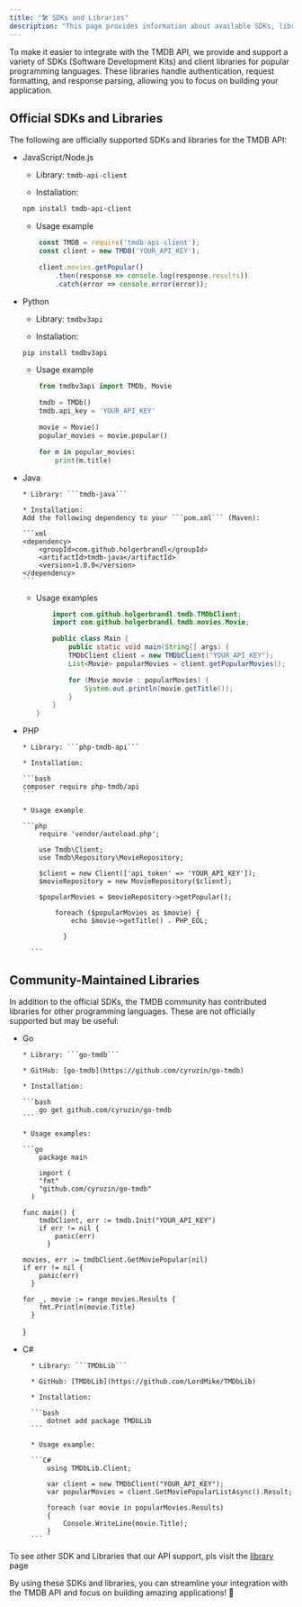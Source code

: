 ```yaml
---
title: "🛠️ SDKs and Libraries"
description: "This page provides information about available SDKs, libraries, and client tools, along with installation instructions and usage examples."
---
```


To make it easier to integrate with the TMDB API, we provide and support a variety of SDKs (Software Development Kits) and client libraries for popular programming languages. These libraries handle authentication, request formatting, and response parsing, allowing you to focus on building your application.

## Official SDKs and Libraries

The following are officially supported SDKs and libraries for the TMDB API:

- JavaScript/Node.js

  - Library: `tmdb-api-client`

  - Installation:

  ```bash
  npm install tmdb-api-client
  ```

  - Usage example

  ```JavaScript
      const TMDB = require('tmdb-api-client');
      const client = new TMDB('YOUR_API_KEY');

      client.movies.getPopular()
          .then(response => console.log(response.results))
          .catch(error => console.error(error));
  ```

* Python

  - Library: `tmdbv3api`

  - Installation:

  ```bash
  pip install tmdbv3api
  ```

  - Usage example

  ```Python
      from tmdbv3api import TMDb, Movie

      tmdb = TMDb()
      tmdb.api_key = 'YOUR_API_KEY'

      movie = Movie()
      popular_movies = movie.popular()

      for m in popular_movies:
          print(m.title)
  ```

* Java

      * Library: ```tmdb-java```

      * Installation:
      Add the following dependency to your ```pom.xml``` (Maven):

      ```xml
      <dependency>
          <groupId>com.github.holgerbrandl</groupId>
          <artifactId>tmdb-java</artifactId>
          <version>1.0.0</version>
      </dependency>
      ```

  - Usage examples

    ```java
        import com.github.holgerbrandl.tmdb.TMDbClient;
        import com.github.holgerbrandl.tmdb.movies.Movie;

        public class Main {
            public static void main(String[] args) {
            TMDbClient client = new TMDbClient("YOUR_API_KEY");
            List<Movie> popularMovies = client.getPopularMovies();

            for (Movie movie : popularMovies) {
                System.out.println(movie.getTitle());
            }
        }
    }
    ```

* PHP

      * Library: ```php-tmdb-api```

      * Installation:

      ```bash
      composer require php-tmdb/api
      ```

      * Usage example

      ```php
          require 'vendor/autoload.php';

          use Tmdb\Client;
          use Tmdb\Repository\MovieRepository;

          $client = new Client(['api_token' => 'YOUR_API_KEY']);
          $movieRepository = new MovieRepository($client);

          $popularMovies = $movieRepository->getPopular();

              foreach ($popularMovies as $movie) {
                  echo $movie->getTitle() . PHP_EOL;

                }

        ```

## Community-Maintained Libraries

In addition to the official SDKs, the TMDB community has contributed libraries for other programming languages. These are not officially supported but may be useful:

- Go

      * Library: ```go-tmdb```

      * GitHub: [go-tmdb](https://github.com/cyruzin/go-tmdb)

      * Installation:

      ```bash
          go get github.com/cyruzin/go-tmdb
      ```

      * Usage examples:

      ```go
          package main

          import (
          "fmt"
          "github.com/cyruzin/go-tmdb"
        )

      func main() {
          tmdbClient, err := tmdb.Init("YOUR_API_KEY")
          if err != nil {
              panic(err)
            }

      movies, err := tmdbClient.GetMoviePopular(nil)
      if err != nil {
          panic(err)
        }

      for _, movie := range movies.Results {
          fmt.Println(movie.Title)
        }

  }

- C#

        * Library: ```TMDbLib```

        * GitHub: [TMDbLib](https://github.com/LordMike/TMDbLib)

        * Installation:

        ```bash
            dotnet add package TMDbLib
        ```

        * Usage example:

        ```C#
            using TMDbLib.Client;

            var client = new TMDbClient("YOUR_API_KEY");
            var popularMovies = client.GetMoviePopularListAsync().Result;

            foreach (var movie in popularMovies.Results)
            {
                Console.WriteLine(movie.Title);
            }
        ```

<Note>

To see other SDK and Libraries that our API support, pls visit the [library](https://developer.themoviedb.org/docs/wrappers-and-libraries) page

</Note>

By using these SDKs and libraries, you can streamline your integration with the TMDB API and focus on building amazing applications! 🚀
